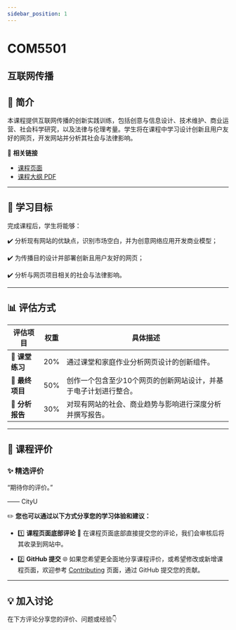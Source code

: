 ```yaml
---
sidebar_position: 1
---
```


# COM5501
## 互联网传播

## **📘 简介**
本课程提供互联网传播的创新实践训练，包括创意与信息设计、技术维护、商业运营、社会科学研究，以及法律与伦理考量。学生将在课程中学习设计创新且用户友好的网页，开发网站并分析其社会与法律影响。

🔗 **相关链接**
- [课程页面](https://www.cityu.edu.hk/catalogue/pg/202526/course/COM5501.htm)
- [课程大纲 PDF](https://www.cityu.edu.hk/catalogue/pg/202526/course/COM5501.pdf)

---

## **🎯 学习目标**

完成课程后，学生将能够：

✔️ 分析现有网站的优缺点，识别市场空白，并为创意网络应用开发商业模型；

✔️ 为传播目的设计并部署创新且用户友好的网页；

✔️ 分析与网页项目相关的社会与法律影响。

---

## **📊 评估方式**

| **评估项目**          | **权重** | **具体描述**                                                                                       |
|----------------------|---------|---------------------------------------------------------------------------------------------------|
| 📝 **课堂练习**        | 20%     | 通过课堂和家庭作业分析网页设计的创新组件。                                                           |
| 🎨 **最终项目**        | 50%     | 创作一个包含至少10个网页的创新网站设计，并基于电子计划进行整合。                                           |
| 📑 **分析报告**        | 30%     | 对现有网站的社会、商业趋势与影响进行深度分析并撰写报告。                                                |

---

## **💬 课程评价**

### ✨ **精选评价**
<div className={commentStyles.commentBox}>
    <p className={commentStyles.commentText}>
        “期待你的评价。”
    </p>
    <p className={commentStyles.commentAuthor}>—— CityU</p>
</div>

✏️ **您也可以通过以下方式分享您的学习体验和建议：**

- 1️⃣ **课程页面底部评论**
💬 在课程页面底部直接提交您的评论，我们会审核后将其收录到网站中。

- 2️⃣ **GitHub 提交**
🌐 如果您希望更全面地分享课程评价，或希望修改或新增课程页面，欢迎参考 [Contributing](/contributing) 页面，通过 GitHub 提交您的贡献。

---

## **💡 加入讨论**

在下方评论分享您的评价、问题或经验👇
<Utterances />
